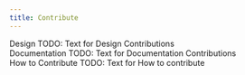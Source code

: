 ```yaml
---
title: Contribute
---
```



<Box>
    <div>
        <Link href="/guides/contribute/design">Design</Link>
        <Text as="p">
            TODO: Text for Design Contributions
        </Text>
    </div>
    <div>
        <Link href="/guides/contribute/documentation">Documentation</Link>
        <Text as="p">
            TODO: Text for Documentation Contributions
        </Text>
    </div>
    <div>
        <Link href="/guides/contribute/documentation">How to Contribute</Link>
        <Text as="p">
            TODO: Text for How to contribute
        </Text>
    </div>

</Box>
